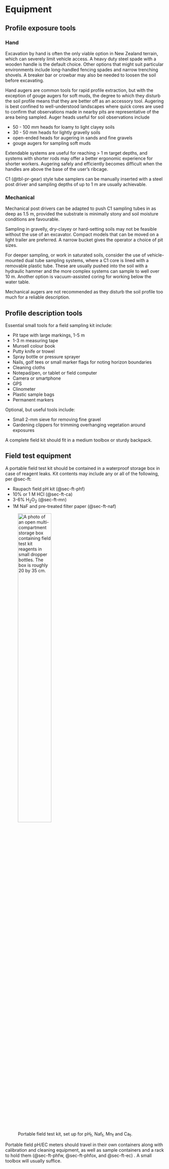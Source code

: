 # Equipment

## Profile exposure tools {#sec-digging}

### Hand

Excavation by hand is often the only viable option in New Zealand terrain, which can severely limit vehicle access. A heavy duty steel spade with a wooden handle is the default choice. Other options that might suit particular environments include long-handled fencing spades and narrow trenching shovels. A breaker bar or crowbar may also be needed to loosen the soil before excavating.

Hand augers are common tools for rapid profile extraction, but with the exception of gouge augers for soft muds, the degree to which they disturb the soil profile means that they are better off as an accessory tool. Augering is best confined to well-understood landscapes where quick cores are used to confirm that observations made in nearby pits are representative of the area being sampled. Auger heads useful for soil observations include

-   50 - 100 mm heads for loamy to light clayey soils
-   30 - 50 mm heads for lightly gravelly soils
-   open-ended heads for augering in sands and fine gravels
-   gouge augers for sampling soft muds

Extendable systems are useful for reaching \> 1 m target depths, and systems with shorter rods may offer a better ergonomic experience for shorter workers. Augering safely and efficiently becomes difficult when the handles are above the base of the user's ribcage.

[C1]{.ceg} (@tbl-pr-gear) style tube samplers can be manually inserted with a steel post driver and sampling depths of up to 1 m are usually achievable.

### Mechanical

Mechanical post drivers can be adapted to push [C1]{.ceg} sampling tubes in as deep as 1.5 m, provided the substrate is minimally stony and soil moisture conditions are favourable.

Sampling in gravelly, dry-clayey or hard-setting soils may not be feasible without the use of an excavator. Compact models that can be moved on a light trailer are preferred. A narrow bucket gives the operator a choice of pit sizes.

For deeper sampling, or work in saturated soils, consider the use of vehicle-mounted dual tube sampling systems, where a [C1]{.ceg} core is lined with a removable plastic tube. These are usually pushed into the soil with a hydraulic hammer and the more complex systems can sample to well over 10 m. Another option is vacuum-assisted coring for working below the water table.

Mechanical augers are not recommended as they disturb the soil profile too much for a reliable description.

## Profile description tools

Essential small tools for a field sampling kit include:

-   Pit tape with large markings, 1-5 m
-   1-3 m measuring tape
-   Munsell colour book
-   Putty knife or trowel
-   Spray bottle or pressure sprayer
-   Nails, golf tees or small marker flags for noting horizon boundaries
-   Cleaning cloths
-   Notepad/pen, or tablet or field computer
-   Camera or smartphone
-   GPS
-   Clinometer
-   Plastic sample bags
-   Permanent markers

Optional, but useful tools include:

-   Small 2-mm sieve for removing fine gravel
-   Gardening clippers for trimming overhanging vegetation around exposures

A complete field kit should fit in a medium toolbox or sturdy backpack.

## Field test equipment

A portable field test kit should be contained in a waterproof storage box in case of reagent leaks. Kit contents may include any or all of the following, per @sec-ft:

- Raupach field pH kit (@sec-ft-phf)
- 10% or 1 M HCl (@sec-ft-ca)
- 3-6% H~2~O~2~ (@sec-ft-mn)
- 1M NaF and pre-treated filter paper (@sec-ft-naf)

![Portable field test kit, set up for pH~f~, Naf~f~, Mn~f~ and Ca~f~.](data/mwlr_testkit.png){width=50% .lightbox alt="A photo of an open multi-compartment storage box containing field test kit reagents in small dropper bottles. The box is roughly 20 by 35 cm."}

Portable field pH/EC meters should travel in their own containers along with calibration and cleaning equipment, as well as sample containers and a rack to hold them (@sec-ft-phfw, @sec-ft-phfox, and @sec-ft-ec) . A small toolbox will usually suffice.
